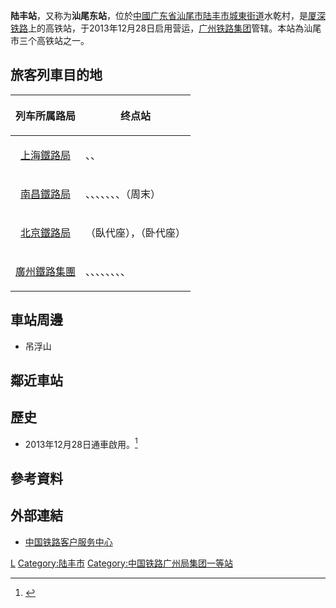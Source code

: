 {{Expand|time=2016-03-08T12:49:43+00:00}}
{{Infobox China railway station
|车站名称 =陆丰站
|图片 = D2338 passing Lufeng Railway Station (Guangdong).png
|图片介绍 = [[广铁集团|广铁集团]]值乘的D2338次高速通过陆丰站
|车站名称拼音 = Lufeng
|英文名称=Lufeng Railway Station
|车站代码 = 65872
|电报码 = LLQ
|拼音码 = LFE
|车站位置 = [[广东省|广东省]][[汕尾市|汕尾市]][[陆丰市|陆丰市]][[城東街道_(陸豐市)|城東街道]]水墘乡高美村
|坐标 = {{coord|22|57|1.32|N|115|43|43.03|E|display=inline,title}}
|归属 =[[广州铁路集团|广州铁路集团]]
|线路 = [[厦深铁路|厦深铁路]]
|车站等级 = [[一等站_(中国大陆)|一等站]]
|月台数目 = 2
|股道数目 = 5
|route_map ={{汕尾铁路车站RDT/陆丰站}}
}}
'''陆丰站'''，又称为'''汕尾东站'''，位於[[中國|中國]][[广东省|广东省]][[汕尾市|汕尾市]][[陆丰市|陆丰市]][[城東街道_(陸豐市)|城東街道]]水乾村，是[[厦深铁路|厦深铁路]]上的高铁站，于2013年12月28日启用营运，[[广州铁路集团|广州铁路集团]]管辖。本站為汕尾市三个高铁站之一。

==旅客列車目的地==
{| class="wikitable sortable" style="font-size: 90%"
!列车所属路局
!终点站
|-
|<center>[[上海鐵路局|上海鐵路局]]
|{{站|深圳北}}、{{站|上海虹橋}}、{{站|南京}}
|-
|<center>[[南昌鐵路局|南昌鐵路局]]
|{{站|深圳北}}、{{站|香港西九龙}}、{{站|廈門北}}、{{站|廈門}}、{{站|福州南}}、{{站|泉州}}、{{站|武夷山東}}、{{站|福鼎}}（周末）
|-
|<center>[[北京鐵路局|北京鐵路局]]
|{{站|深圳北}}（臥代座），{{站|厦门北}}（卧代座）
|-
|<center>[[廣州鐵路集團|廣州鐵路集團]]
|{{站|廣州南}}、{{站|廣州東}}、{{站|深圳北}}、{{站|香港西九龙}}、{{站|廈門}}、{{站|泉州}}、{{站|福州南}}、{{站|潮汕}}、{{站|汕头}}
|}

==車站周邊==
* 吊浮山

== 鄰近車站 ==
{{start rail box|[[中国高速铁路|中国高速铁路]]}}
{{s-inop|[[葵潭站|葵潭]]|往 [[厦门北站|厦门北]]}}
{{s-line|[[厦深铁路|厦深铁路]]}}
{{s-inop|[[汕尾站|汕尾]]|往 [[深圳北站|深圳北]]}}
{{s-end}}
==歷史==
* 2013年12月28日通車啟用。<ref>{{Cite web |url=http://zwgk.gd.gov.cn/00724020x/201312/t20131204_455245.html |title=汕尾将迎来“高铁时代”1日起汕尾陆丰鲘门站每天有10多班次动车不载客试运行 |access-date=2016-03-08 |archive-date=2019-07-13 |archive-url=https://web.archive.org/web/20190713184253/http://zwgk.gd.gov.cn/00724020x/201312/t20131204_455245.html |dead-url=no }}</ref>
==參考資料==
{{reflist}}
==外部連結==
* [http://www.12306.cn/mormhweb/ 中国铁路客户服务中心] {{Wayback|url=http://www.12306.cn/mormhweb/ |date=20180205163941 }}
{{China-rail-stub}}
{{厦深铁路}}
[[Category:汕尾市铁路车站|L]]
[[Category:陆丰市|Category:陆丰市]]
[[Category:中国铁路广州局集团一等站|Category:中国铁路广州局集团一等站]]